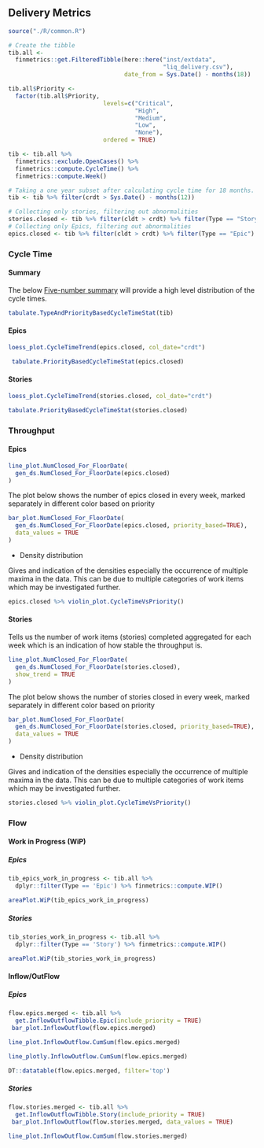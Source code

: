 ## Delivery Metrics 

```r
source("./R/common.R")
```

```r

# Create the tibble
tib.all <-
  finmetrics::get.FilteredTibble(here::here("inst/extdata",
                                            "liq_delivery.csv"),
                                 date_from = Sys.Date() - months(18))

tib.all$Priority <- 
  factor(tib.all$Priority, 
                           levels=c("Critical",
                                    "High", 
                                    "Medium", 
                                    "Low", 
                                    "None"), 
                           ordered = TRUE)

tib <- tib.all %>%
  finmetrics::exclude.OpenCases() %>% 
  finmetrics::compute.CycleTime() %>%
  finmetrics::compute.Week()

# Taking a one year subset after calculating cycle time for 18 months.
tib <- tib %>% filter(crdt > Sys.Date() - months(12))

# Collecting only stories, filtering out abnormalities
stories.closed <- tib %>% filter(cldt > crdt) %>% filter(Type == "Story")
# Collecting only Epics, filtering out abnormalities
epics.closed <- tib %>% filter(cldt > crdt) %>% filter(Type == "Epic")


```

###  Cycle Time


#### Summary

The below [Five-number summary](https://en.wikipedia.org/wiki/Five-number_summary) will provide a high level distribution of the cycle times. 

```r
tabulate.TypeAndPriorityBasedCycleTimeStat(tib)
```

#### Epics


```r
loess_plot.CycleTimeTrend(epics.closed, col_date="crdt")
```


```r
 tabulate.PriorityBasedCycleTimeStat(epics.closed)
```

#### Stories

```r

loess_plot.CycleTimeTrend(stories.closed, col_date="crdt")

```


```r

tabulate.PriorityBasedCycleTimeStat(stories.closed)

```

### Throughput

#### Epics

```r

line_plot.NumClosed_For_FloorDate(
  gen_ds.NumClosed_For_FloorDate(epics.closed)
)

```

The plot below shows the number of epics closed in every week, marked separately in different color based on priority

```r

bar_plot.NumClosed_For_FloorDate(
  gen_ds.NumClosed_For_FloorDate(epics.closed, priority_based=TRUE),
  data_values = TRUE
)

```

- Density distribution

Gives and indication of the densities especially the occurrence of multiple maxima in the data. This can be due to multiple categories of work items which may be investigated further. 

```r
epics.closed %>% violin_plot.CycleTimeVsPriority()
```


#### Stories


Tells us the number of work items (stories) completed aggregated for each 
week which is an indication of how stable the throughput is.

```r

line_plot.NumClosed_For_FloorDate(
  gen_ds.NumClosed_For_FloorDate(stories.closed), 
  show_trend = TRUE
)

```

The plot below shows the number of stories closed in every week, marked separately in different color based on priority


```r

bar_plot.NumClosed_For_FloorDate(
  gen_ds.NumClosed_For_FloorDate(stories.closed, priority_based=TRUE),
  data_values = TRUE
)

```

- Density distribution

Gives and indication of the densities especially the occurrence of multiple maxima in the data. This can be due to multiple categories of work items which may be investigated further. 

```r

stories.closed %>% violin_plot.CycleTimeVsPriority()

```


### Flow

#### Work in Progress (WiP)

##### Epics 

```r
tib_epics_work_in_progress <- tib.all %>%
  dplyr::filter(Type == 'Epic') %>% finmetrics::compute.WIP()

```

```r
areaPlot.WiP(tib_epics_work_in_progress)
```

##### Stories

```r
tib_stories_work_in_progress <- tib.all %>%
  dplyr::filter(Type == 'Story') %>% finmetrics::compute.WIP()

```

```r
areaPlot.WiP(tib_stories_work_in_progress)
```

#### Inflow/OutFlow

##### Epics

```r
flow.epics.merged <- tib.all %>%
  get.InflowOutflowTibble.Epic(include_priority = TRUE)
 bar_plot.InflowOutflow(flow.epics.merged)
```

```r
line_plot.InflowOutflow.CumSum(flow.epics.merged)
```

```r
line_plotly.InflowOutflow.CumSum(flow.epics.merged)
```

```r
DT::datatable(flow.epics.merged, filter='top')
```
##### Stories

```r
flow.stories.merged <- tib.all %>%
  get.InflowOutflowTibble.Story(include_priority = TRUE)
 bar_plot.InflowOutflow(flow.stories.merged, data_values = TRUE)
```

```r
line_plot.InflowOutflow.CumSum(flow.stories.merged)
```
